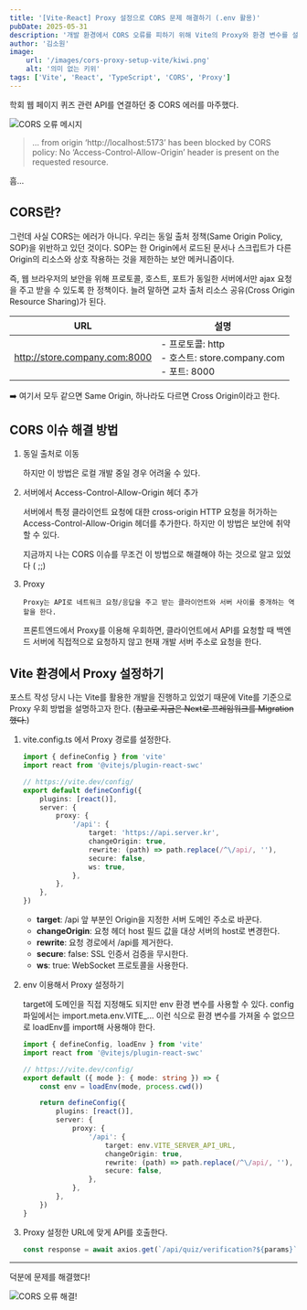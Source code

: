 ```yaml
---
title: '[Vite·React] Proxy 설정으로 CORS 문제 해결하기 (.env 활용)'
pubDate: 2025-05-31
description: '개발 환경에서 CORS 오류를 피하기 위해 Vite의 Proxy와 환경 변수를 설정하는 방법을 정리했습니다.'
author: '김소원'
image:
    url: '/images/cors-proxy-setup-vite/kiwi.png'
    alt: '의미 없는 키위'
tags: ['Vite', 'React', 'TypeScript', 'CORS', 'Proxy']
---
```


학회 웹 페이지 퀴즈 관련 API를 연결하던 중 CORS 에러를 마주했다.

![CORS 오류 메시지](/images/cors-proxy-setup-vite/cors.png)

> … from origin ‘http://localhost:5173’ has been blocked by CORS policy: No ‘Access-Control-Allow-Origin’ header is present on the requested resource.

흠...

## CORS란?

그런데 사실 CORS는 에러가 아니다.
우리는 동일 출처 정책(Same Origin Policy, SOP)을 위반하고 있던 것이다. SOP는 한 Origin에서 로드된 문서나 스크립트가 다른 Origin의 리소스와 상호 작용하는 것을 제한하는 보안 메커니즘이다.

즉, 웹 브라우저의 보안을 위해 프로토콜, 호스트, 포트가 동일한 서버에서만 ajax 요청을 주고 받을 수 있도록 한 정책이다.
늘려 말하면 교차 출처 리소스 공유(Cross Origin Resource Sharing)가 된다.

| URL                           | 설명                                                                    |
| ----------------------------- | ----------------------------------------------------------------------- |
| http://store.company.com:8000 | - 프로토콜: http <br /> - 호스트: store.company.com <br /> - 포트: 8000 |

➡️ 여기서 모두 같으면 Same Origin, 하나라도 다르면 Cross Origin이라고 한다.

## CORS 이슈 해결 방법

1.  동일 출처로 이동

    하지만 이 방법은 로컬 개발 중일 경우 어려울 수 있다.

2.  서버에서 Access-Control-Allow-Origin 헤더 추가

    서버에서 특정 클라이언트 요청에 대한 cross-origin HTTP 요청을 허가하는 Access-Control-Allow-Origin 헤더를 추가한다. 하지만 이 방법은 보안에 취약할 수 있다.

    지금까지 나는 CORS 이슈를 무조건 이 방법으로 해결해야 하는 것으로 알고 있었다 ( ;;)

3.  Proxy

        Proxy는 API로 네트워크 요청/응답을 주고 받는 클라이언트와 서버 사이를 중개하는 역할을 한다.

    프론트엔드에서 Proxy를 이용해 우회하면, 클라이언트에서 API를 요청할 때 백엔드 서버에 직접적으로 요청하지 않고 현재 개발 서버 주소로 요청을 한다.

## Vite 환경에서 Proxy 설정하기

포스트 작성 당시 나는 Vite를 활용한 개발을 진행하고 있었기 때문에 Vite를 기준으로 Proxy 우회 방법을 설명하고자 한다.
(~~참고로 지금은 Next로 프레임워크를 Migration 했다.~~)

1. vite.config.ts 에서 Proxy 경로를 설정한다.

    ```ts
    import { defineConfig } from 'vite'
    import react from '@vitejs/plugin-react-swc'

    // https://vite.dev/config/
    export default defineConfig({
        plugins: [react()],
        server: {
            proxy: {
                '/api': {
                    target: 'https://api.server.kr',
                    changeOrigin: true,
                    rewrite: (path) => path.replace(/^\/api/, ''),
                    secure: false,
                    ws: true,
                },
            },
        },
    })
    ```

    - **target**: /api 앞 부분인 Origin을 지정한 서버 도메인 주소로 바꾼다.
    - **changeOrigin**: 요청 헤더 host 필드 값을 대상 서버의 host로 변경한다.
    - **rewrite**: 요청 경로에서 /api를 제거한다.
    - **secure**: false: SSL 인증서 검증을 무시한다.
    - **ws**: true: WebSocket 프로토콜을 사용한다.

2. env 이용해서 Proxy 설정하기

    target에 도메인을 직접 지정해도 되지만 env 환경 변수를 사용할 수 있다.
    config 파일에서는 import.meta.env.VITE\_... 이런 식으로 환경 변수를 가져올 수 없으므로 loadEnv를 import해 사용해야 한다.

    ```ts
    import { defineConfig, loadEnv } from 'vite'
    import react from '@vitejs/plugin-react-swc'

    // https://vite.dev/config/
    export default ({ mode }: { mode: string }) => {
        const env = loadEnv(mode, process.cwd())

        return defineConfig({
            plugins: [react()],
            server: {
                proxy: {
                    '/api': {
                        target: env.VITE_SERVER_API_URL,
                        changeOrigin: true,
                        rewrite: (path) => path.replace(/^\/api/, ''),
                        secure: false,
                    },
                },
            },
        })
    }
    ```

3. Proxy 설정한 URL에 맞게 API를 호출한다.

    ```ts
    const response = await axios.get(`/api/quiz/verification?${params}`)
    ```

---

덕분에 문제를 해결했다!

![CORS 오류 해결!](/images/cors-proxy-setup-vite/complete.png)
